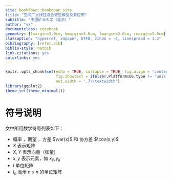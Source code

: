 ```yaml
--- 
site: bookdown::bookdown_site
title: "空间广义线性混合效应模型及其应用"
subtitle: "中国矿业大学（北京）"
author: "xx"
documentclass: ctexbook
geometry: [tmargin=3.0cm, bmargin=3.0cm, lmargin=3.0cm, rmargin=3.0cm]
classoption: "hyperref, a4paper, UTF8, zihao = -4, linespread = 1.3"
bibliography: [refer.bib]
biblio-style: natbib
link-citations: yes
colorlinks: yes
---
```


```r
knitr::opts_chunk$set(echo = TRUE, collapse = TRUE, fig.align = 'center',
                      fig.showtext = ifelse(.Platform$OS.type != 'unix',FALSE,TRUE),
                      out.width = '.7\\textwidth')
library(ggplot2)
theme_set(theme_minimal())
```

# 符号说明 {-}

\pagenumbering{arabic}

文中所用数学符号列表如下：

- 概率 \pr ，期望 \ep，方差 $\var(x)$ 和 协方差 $\cov(x,y)$
- $X$ 表示矩阵
- $X,Y$ 表示向量（张量）
- $x,y$ 表示元素，如 $x_{ij},y_{ij}$
- $I$ 单位矩阵
- $I_{n}$ 表示 $n \times n$ 的单位矩阵

\begin{minipage}{\textwidth}
\centerline{\bf 数字和数组}
\bgroup
\def\arraystretch{1.5}
\begin{tabular}{cp{3.25in}}
$\displaystyle a$ & 一个标量 (整数或实数)\\
\end{tabular}
\egroup
\index{Scalar}
\index{Vector}
\index{Matrix}
\index{Tensor}
\end{minipage}



